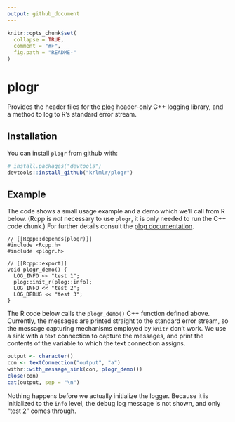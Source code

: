 ```yaml
---
output: github_document
---
```


<!-- README.md is generated from README.Rmd. Please edit that file -->

```r
knitr::opts_chunk$set(
  collapse = TRUE,
  comment = "#>",
  fig.path = "README-"
)
```

# plogr

Provides the header files for the [plog](https://github.com/SergiusTheBest/plog) header-only C++ logging library, and a method to log to R's standard error stream.


## Installation

You can install `plogr` from github with:

```r
# install.packages("devtools")
devtools::install_github("krlmlr/plogr")
```

## Example

The code shows a small usage example and a demo which we'll call from R below.
(Rcpp is *not* necessary to use `plogr`, it is only needed to run the C++ code chunk.)
For further details consult the [plog documentation](https://github.com/SergiusTheBest/plog#readme).

```Rcpp
// [[Rcpp::depends(plogr)]]
#include <Rcpp.h>
#include <plogr.h>

// [[Rcpp::export]]
void plogr_demo() {
  LOG_INFO << "test 1";
  plog::init_r(plog::info);
  LOG_INFO << "test 2";
  LOG_DEBUG << "test 3";
}
```

The R code below calls the `plogr_demo()` C++ function defined above.
Currently, the messages are printed straight to the standard error stream, so the message capturing mechanisms employed by `knitr` don't work.
We use a sink with a text connection to capture the messages, and print the contents of the variable to which the text connection assigns.


```r
output <- character()
con <- textConnection("output", "a")
withr::with_message_sink(con, plogr_demo())
close(con)
cat(output, sep = "\n")
```

Nothing happens before we actually initialize the logger.
Because it is initialized to the `info` level, the debug log message is not shown, and only "test 2" comes through.
